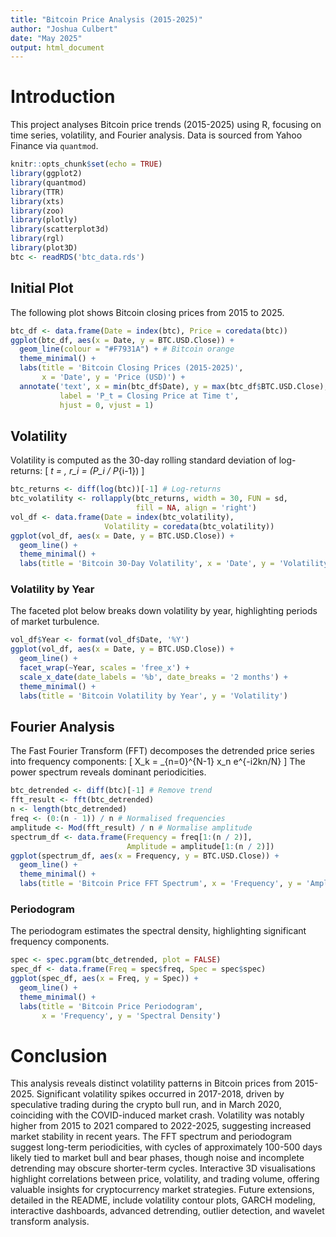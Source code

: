 ```yaml
---
title: "Bitcoin Price Analysis (2015-2025)"
author: "Joshua Culbert"
date: "May 2025"
output: html_document
---
```


# Introduction
This project analyses Bitcoin price trends (2015-2025) using R, focusing on time series, volatility, and Fourier analysis. Data is sourced from Yahoo Finance via `quantmod`.

```r
knitr::opts_chunk$set(echo = TRUE)
library(ggplot2)
library(quantmod)
library(TTR)
library(xts)
library(zoo)
library(plotly)
library(scatterplot3d)
library(rgl)
library(plot3D)
btc <- readRDS('btc_data.rds')
```

## Initial Plot
The following plot shows Bitcoin closing prices from 2015 to 2025.

```r
btc_df <- data.frame(Date = index(btc), Price = coredata(btc))
ggplot(btc_df, aes(x = Date, y = BTC.USD.Close)) +
  geom_line(colour = "#F7931A") + # Bitcoin orange
  theme_minimal() +
  labs(title = 'Bitcoin Closing Prices (2015-2025)',
       x = 'Date', y = 'Price (USD)') +
  annotate('text', x = min(btc_df$Date), y = max(btc_df$BTC.USD.Close),
           label = 'P_t = Closing Price at Time t',
           hjust = 0, vjust = 1)
```

## Volatility
Volatility is computed as the 30-day rolling standard deviation of log-returns:
\[
\sigma_t = \sqrt{\frac{1}{30} \sum_{i=t-29}^{t} (r_i - \bar{r})^2}, \quad r_i = \log(P_i / P_{i-1})
\]

```r
btc_returns <- diff(log(btc))[-1] # Log-returns
btc_volatility <- rollapply(btc_returns, width = 30, FUN = sd, 
                            fill = NA, align = 'right')
vol_df <- data.frame(Date = index(btc_volatility), 
                     Volatility = coredata(btc_volatility))
ggplot(vol_df, aes(x = Date, y = BTC.USD.Close)) +
  geom_line() +
  theme_minimal() +
  labs(title = 'Bitcoin 30-Day Volatility', x = 'Date', y = 'Volatility')
```

### Volatility by Year
The faceted plot below breaks down volatility by year, highlighting periods of market turbulence.

```r
vol_df$Year <- format(vol_df$Date, '%Y')
ggplot(vol_df, aes(x = Date, y = BTC.USD.Close)) +
  geom_line() +
  facet_wrap(~Year, scales = 'free_x') +
  scale_x_date(date_labels = '%b', date_breaks = '2 months') + 
  theme_minimal() +
  labs(title = 'Bitcoin Volatility by Year', y = 'Volatility')
```

## Fourier Analysis
The Fast Fourier Transform (FFT) decomposes the detrended price series into frequency components:
\[
X_k = \sum_{n=0}^{N-1} x_n e^{-i2\pi kn/N}
\]
The power spectrum reveals dominant periodicities.

```r
btc_detrended <- diff(btc)[-1] # Remove trend
fft_result <- fft(btc_detrended)
n <- length(btc_detrended)
freq <- (0:(n - 1)) / n # Normalised frequencies
amplitude <- Mod(fft_result) / n # Normalise amplitude
spectrum_df <- data.frame(Frequency = freq[1:(n / 2)], 
                          Amplitude = amplitude[1:(n / 2)])
ggplot(spectrum_df, aes(x = Frequency, y = BTC.USD.Close)) +
  geom_line() +
  theme_minimal() +
  labs(title = 'Bitcoin Price FFT Spectrum', x = 'Frequency', y = 'Amplitude')
```

### Periodogram
The periodogram estimates the spectral density, highlighting significant frequency components.

```r
spec <- spec.pgram(btc_detrended, plot = FALSE)
spec_df <- data.frame(Freq = spec$freq, Spec = spec$spec)
ggplot(spec_df, aes(x = Freq, y = Spec)) +
  geom_line() +
  theme_minimal() +
  labs(title = 'Bitcoin Price Periodogram', 
       x = 'Frequency', y = 'Spectral Density')
```

# Conclusion
This analysis reveals distinct volatility patterns in Bitcoin prices from 2015-2025. Significant volatility spikes occurred in 2017-2018, driven by speculative trading during the crypto bull run, and in March 2020, coinciding with the COVID-induced market crash. Volatility was notably higher from 2015 to 2021 compared to 2022-2025, suggesting increased market stability in recent years. The FFT spectrum and periodogram suggest long-term periodicities, with cycles of approximately 100-500 days likely tied to market bull and bear phases, though noise and incomplete detrending may obscure shorter-term cycles. Interactive 3D visualisations highlight correlations between price, volatility, and trading volume, offering valuable insights for cryptocurrency market strategies. Future extensions, detailed in the README, include volatility contour plots, GARCH modeling, interactive dashboards, advanced detrending, outlier detection, and wavelet transform analysis.